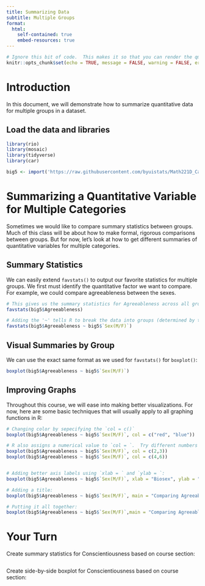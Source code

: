 ```yaml
---
title: Summarizing Data
subtitle: Multiple Groups
format:
  html:
    self-contained: true
    embed-resources: true
---
```

```r
# Ignore this bit of code.  This makes it so that you can render the qmd file even when there are errors in your code.
knitr::opts_chunk$set(echo = TRUE, message = FALSE, warning = FALSE, error = TRUE)
```


# Introduction

In this document, we will demonstrate how to summarize quantitative data for multiple groups in a dataset.  

## Load the data and libraries
```r

library(rio)
library(mosaic)
library(tidyverse)
library(car)

big5 <- import('https://raw.githubusercontent.com/byuistats/Math221D_Cannon/master/Data/All_class_combined_personality_data.csv')


```

# Summarizing a Quantitative Variable for Multiple Categories

Sometimes we would like to compare summary statistics between groups.  Much of this class will be about how to make formal, rigorous comparisons between groups. But for now, let's look at how to get different summaries of quantitative variables for multiple categories.

## Summary Statistics

We can easily extend `favstats()` to output our favorite statistics for multiple groups.  We first must identify the quantitative factor we want to compare.  For example, we could compare agreeableness between the sexes.

```r

# This gives us the summary statistics for Agreeableness across all groups
favstats(big5$Agreeableness)

# Adding the '~' tells R to break the data into groups (determined by the right side of the '~') and calculate the means of the variable on the left
favstats(big5$Agreeableness ~ big5$`Sex(M/F)`)


```

## Visual Summaries by Group

We can use the exact same format as we used for `favstats()` for `boxplot()`:

```r

boxplot(big5$Agreeableness ~ big5$`Sex(M/F)`)

```

## Improving Graphs

Throughout this course, we will ease into making better visualizations.  For now, here are some basic techniques that will usually apply to all graphing functions in R:

```r

# Changing color by sepecifying the `col = c()`
boxplot(big5$Agreeableness ~ big5$`Sex(M/F)`, col = c("red", "blue"))

# R also assigns a numerical value to `col = `.  Try different numbers
boxplot(big5$Agreeableness ~ big5$`Sex(M/F)`, col = c(2,3))
boxplot(big5$Agreeableness ~ big5$`Sex(M/F)`, col = c(4,6))


# Adding better axis labels using `xlab = ` and `ylab = `:
boxplot(big5$Agreeableness ~ big5$`Sex(M/F)`, xlab = "Biosex", ylab = "Trait Agreeableness")

# Adding a title:
boxplot(big5$Agreeableness ~ big5$`Sex(M/F)`, main = "Comparing Agreeableness by Biosex")

# Putting it all together:
boxplot(big5$Agreeableness ~ big5$`Sex(M/F)`,main = "Comparing Agreeableness by Biosex", xlab = "Biosex", ylab = "Trait Agreeableness", col = c(3, 4))


```


# Your Turn

Create summary statistics for Conscientiousness based on course section:

```r


```


Create side-by-side boxplot for Conscientiousness based on course section:

```r



```




